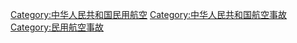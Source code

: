 [[Category:中华人民共和国民用航空|Category:中华人民共和国民用航空]]
[[Category:中华人民共和国航空事故|Category:中华人民共和国航空事故]]
[[Category:民用航空事故|Category:民用航空事故]]